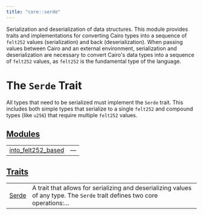 ```yaml
---
title: "core::serde"
---
```



Serialization and deserialization of data structures.
This module provides traits and implementations for converting Cairo types into a sequence of
`felt252` values (serialization) and back (deserialization).
When passing values between Cairo and an external environment, serialization and deserialization
are necessary to convert Cairo's data types into a sequence of `felt252` values, as `felt252` is
the fundamental type of the language.
# The `Serde` Trait

All types that need to be serialized must implement the `Serde` trait. This includes both simple
types that serialize to a single `felt252` and compound types (like `u256`) that require
multiple `felt252` values.



## [Modules](./core-serde-modules)

| | |
|:---|:---|
| [into_felt252_based](./core-serde-into_felt252_based) | — |

## [Traits](./core-serde-traits)

| | |
|:---|:---|
| [Serde](./core-serde-Serde) | A trait that allows for serializing and deserializing values of any type. The `Serde`  trait defines two core operations:... |
